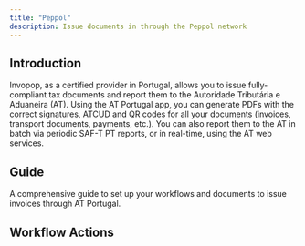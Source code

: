 ```yaml
---
title: "Peppol"
description: Issue documents in through the Peppol network
---
```



## Introduction

Invopop, as a certified provider in Portugal, allows you to issue fully-compliant tax documents and report them to the Autoridade Tributária e Aduaneira (AT). Using the AT Portugal app, you can generate PDFs with the correct signatures, ATCUD and QR codes for all your documents (invoices, transport documents, payments, etc.). You can also report them to the AT in batch via periodic SAF-T PT reports, or in real-time, using the AT web services.

## Guide

<CardGroup cols={2}>
<Card title="🇵🇹 AT Portugal guide" href="/guides/countries/pt-at">
  A comprehensive guide to set up your workflows and documents to issue invoices through AT Portugal. 
</Card>
</CardGroup>

## Workflow Actions

<CardGroup cols={2}>
  <CardSignForAT />
  <CardSupplierForAT />
</CardGroup>